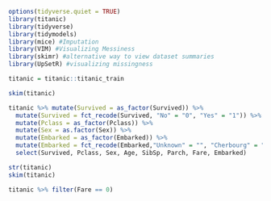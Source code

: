 ```{r}
options(tidyverse.quiet = TRUE)
library(titanic)
library(tidyverse)
library(tidymodels)
library(mice) #Imputation
library(VIM) #Visualizing Messiness
library(skimr) #alternative way to view dataset summaries
library(UpSetR) #visualizing missingness
```

```{r}
titanic = titanic::titanic_train
```

```{r}
skim(titanic)
```

```{r}
titanic %>% mutate(Survived = as_factor(Survived)) %>%
  mutate(Survived = fct_recode(Survived, "No" = "0", "Yes" = "1")) %>%
  mutate(Pclass = as_factor(Pclass)) %>% 
  mutate(Sex = as.factor(Sex)) %>%
  mutate(Embarked = as_factor(Embarked)) %>%
  mutate(Embarked = fct_recode(Embarked,"Unknown" = "", "Cherbourg" = "C", "Southhampton"="S", "Queenstown" = "Q")) %>%
  select(Survived, Pclass, Sex, Age, SibSp, Parch, Fare, Embarked)

str(titanic)
skim(titanic)
```

```{r}
titanic %>% filter(Fare == 0)
```

